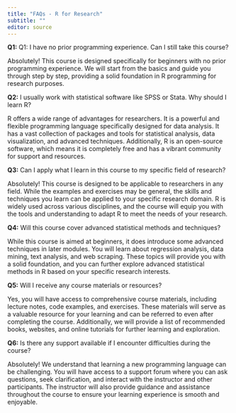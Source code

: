 ```yaml
---
title: "FAQs - R for Research"
subtitle: ""
editor: source
---
```


**Q1:** Q1: I have no prior programming experience. Can I still take this course?

Absolutely! This course is designed specifically for beginners with no prior programming experience. We will start from the basics and guide you through step by step, providing a solid foundation in R programming for research purposes.

**Q2:** I usually work with statistical software like SPSS or Stata. Why should I learn R?

R offers a wide range of advantages for researchers. It is a powerful and flexible programming language specifically designed for data analysis. It has a vast collection of packages and tools for statistical analysis, data visualization, and advanced techniques. Additionally, R is an open-source software, which means it is completely free and has a vibrant community for support and resources.

**Q3:** Can I apply what I learn in this course to my specific field of research?

Absolutely! This course is designed to be applicable to researchers in any field. While the examples and exercises may be general, the skills and techniques you learn can be applied to your specific research domain. R is widely used across various disciplines, and the course will equip you with the tools and understanding to adapt R to meet the needs of your research.

**Q4:** Will this course cover advanced statistical methods and techniques?

While this course is aimed at beginners, it does introduce some advanced techniques in later modules. You will learn about regression analysis, data mining, text analysis, and web scraping. These topics will provide you with a solid foundation, and you can further explore advanced statistical methods in R based on your specific research interests.

**Q5:** Will I receive any course materials or resources?

Yes, you will have access to comprehensive course materials, including lecture notes, code examples, and exercises. These materials will serve as a valuable resource for your learning and can be referred to even after completing the course. Additionally, we will provide a list of recommended books, websites, and online tutorials for further learning and exploration.

**Q6:** Is there any support available if I encounter difficulties during the course?

Absolutely! We understand that learning a new programming language can be challenging. You will have access to a support forum where you can ask questions, seek clarification, and interact with the instructor and other participants. The instructor will also provide guidance and assistance throughout the course to ensure your learning experience is smooth and enjoyable. 


